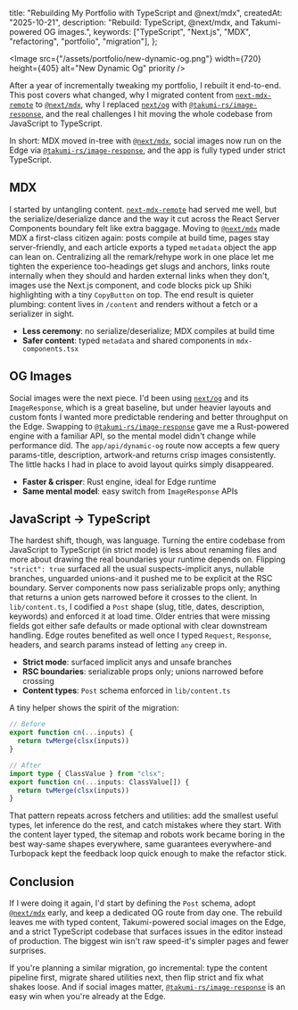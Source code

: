   title: "Rebuilding My Portfolio with TypeScript and @next/mdx",
  createdAt: "2025-10-21",
  description: "Rebuild: TypeScript, @next/mdx, and Takumi-powered OG images.",
  keywords: ["TypeScript", "Next.js", "MDX", "refactoring", "portfolio", "migration"],
};

<Image
  src={"/assets/portfolio/new-dynamic-og.png"}
  width={720}
  height={405}
  alt="New Dynamic Og"
  priority
/>

After a year of incrementally tweaking my portfolio, I rebuilt it end-to-end. This post covers what changed, why I migrated content from [`next-mdx-remote`](https://github.com/hashicorp/next-mdx-remote) to [`@next/mdx`](https://github.com/vercel/next.js/tree/canary/packages/next-mdx), why I replaced [`next/og`](https://github.com/vercel/next.js/tree/canary/packages/next#imageresponse) with [`@takumi-rs/image-response`](https://github.com/kane50613/takumi), and the real challenges I hit moving the whole codebase from JavaScript to TypeScript.

In short: MDX moved in-tree with [`@next/mdx`](https://github.com/vercel/next.js/tree/canary/packages/next-mdx), social images now run on the Edge via [`@takumi-rs/image-response`](https://github.com/kane50613/takumi), and the app is fully typed under strict TypeScript.

## MDX

I started by untangling content. [`next-mdx-remote`](https://github.com/hashicorp/next-mdx-remote) had served me well, but the serialize/deserialize dance and the way it cut across the React Server Components boundary felt like extra baggage. Moving to [`@next/mdx`](https://github.com/vercel/next.js/tree/canary/packages/next-mdx) made MDX a first-class citizen again: posts compile at build time, pages stay server-friendly, and each article exports a typed `metadata` object the app can lean on. Centralizing all the remark/rehype work in one place let me tighten the experience too-headings get slugs and anchors, links route internally when they should and harden external links when they don't, images use the Next.js component, and code blocks pick up Shiki highlighting with a tiny `CopyButton` on top. The end result is quieter plumbing: content lives in `/content` and renders without a fetch or a serializer in sight.

- **Less ceremony**: no serialize/deserialize; MDX compiles at build time
- **Safer content**: typed `metadata` and shared components in `mdx-components.tsx`

## OG Images

Social images were the next piece. I'd been using [`next/og`](https://github.com/vercel/next.js/tree/canary/packages/next#imageresponse) and its `ImageResponse`, which is a great baseline, but under heavier layouts and custom fonts I wanted more predictable rendering and better throughput on the Edge. Swapping to [`@takumi-rs/image-response`](https://github.com/kane50613/takumi) gave me a Rust-powered engine with a familiar API, so the mental model didn't change while performance did. The `app/api/dynamic-og` route now accepts a few query params-title, description, artwork-and returns crisp images consistently. The little hacks I had in place to avoid layout quirks simply disappeared.

- **Faster & crisper**: Rust engine, ideal for Edge runtime
- **Same mental model**: easy switch from `ImageResponse` APIs

## JavaScript → TypeScript

The hardest shift, though, was language. Turning the entire codebase from JavaScript to TypeScript (in strict mode) is less about renaming files and more about drawing the real boundaries your runtime depends on. Flipping `"strict": true` surfaced all the usual suspects-implicit anys, nullable branches, unguarded unions-and it pushed me to be explicit at the RSC boundary. Server components now pass serializable props only; anything that returns a union gets narrowed before it crosses to the client. In `lib/content.ts`, I codified a `Post` shape (slug, title, dates, description, keywords) and enforced it at load time. Older entries that were missing fields got either safe defaults or made optional with clear downstream handling. Edge routes benefited as well once I typed `Request`, `Response`, headers, and search params instead of letting `any` creep in.

- **Strict mode**: surfaced implicit anys and unsafe branches
- **RSC boundaries**: serializable props only; unions narrowed before crossing
- **Content types**: `Post` schema enforced in `lib/content.ts`

A tiny helper shows the spirit of the migration:

```ts
// Before
export function cn(...inputs) {
  return twMerge(clsx(inputs))
}

// After
import type { ClassValue } from "clsx";
export function cn(...inputs: ClassValue[]) {
  return twMerge(clsx(inputs))
}
```

That pattern repeats across fetchers and utilities: add the smallest useful types, let inference do the rest, and catch mistakes where they start. With the content layer typed, the sitemap and robots work became boring in the best way-same shapes everywhere, same guarantees everywhere-and Turbopack kept the feedback loop quick enough to make the refactor stick.

## Conclusion

If I were doing it again, I'd start by defining the `Post` schema, adopt [`@next/mdx`](https://github.com/vercel/next.js/tree/canary/packages/next-mdx) early, and keep a dedicated OG route from day one. The rebuild leaves me with typed content, Takumi-powered social images on the Edge, and a strict TypeScript codebase that surfaces issues in the editor instead of production. The biggest win isn't raw speed-it's simpler pages and fewer surprises.

If you're planning a similar migration, go incremental: type the content pipeline first, migrate shared utilities next, then flip strict and fix what shakes loose. And if social images matter, [`@takumi-rs/image-response`](https://github.com/kane50613/takumi) is an easy win when you're already at the Edge.
